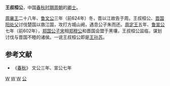 {{Infobox 先秦人物
|名称= 王叔桓公
|图像=
|图说=
|姓=[[姬姓|姬]]
|氏=王叔
|名=
|字=
|别名=
|别字=
|谥号=
|时代=春秋
|国家=[[周朝|周]] 
|身份=[[周朝|周朝]]卿士
|出生=
|逝世=
|在位=
|父=[[王叔文公|王叔文公]]
|母=
|正妻=
|妾=
|子女=[[王叔陈生|王叔陈生]]
|太子=
}}
'''王叔桓公'''，中国[[春秋时期|春秋时期]][[周朝|周朝]]的[[卿士|卿士]]。

[[周襄王|周襄王]]二十八年、[[鲁文公|鲁文公]]三年（前624年）冬，晋以江故告于周。王叔桓公、[[晋国|晋国]][[阳处父|阳处父]]讨伐楚国以救江国，攻打方城山阙，遇息公子朱而还。[[周定王|周定王]]五年、[[鲁宣公|鲁宣公]]七年（前602年），[[郑国|郑国]][[公子宋|公子宋]]相[[郑穆公|郑穆公]]和晋国会盟于黑壤，王叔桓公监临，谋划讨伐与晋国不睦的诸侯。一说王叔桓公即是[[王孙苏|王孙苏]]。

==参考文献==
*《[[春秋|春秋]]》 文公三年、宣公七年

[[Category:周王朝官员|W]]
[[Category:春秋时代官员|W]]
[[Category:姬姓|W]]
[[Category:諡桓|公]]


{{春秋人物小作品}}